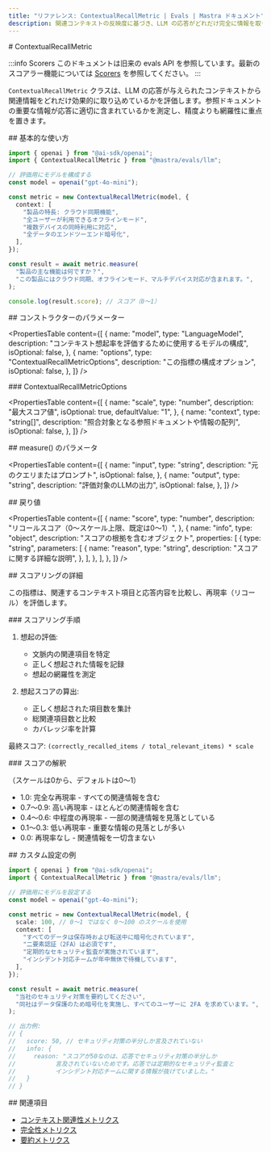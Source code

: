 ```yaml
---
title: "リファレンス: ContextualRecallMetric | Evals | Mastra ドキュメント"
description: 関連コンテキストの反映度に基づき、LLM の応答がどれだけ完全に情報を取り込めているかを評価する Contextual Recall Metric のドキュメント。
---
```


<div id="contextualrecallmetric">
  # ContextualRecallMetric
</div>

:::info Scorers
このドキュメントは旧来の evals API を参照しています。最新のスコアラー機能については [Scorers](/docs/scorers/overview) を参照してください。
:::

`ContextualRecallMetric` クラスは、LLM の応答が与えられたコンテキストから関連情報をどれだけ効果的に取り込めているかを評価します。参照ドキュメントの重要な情報が応答に適切に含まれているかを測定し、精度よりも網羅性に重点を置きます。

<div id="basic-usage">
  ## 基本的な使い方
</div>

```typescript
import { openai } from "@ai-sdk/openai";
import { ContextualRecallMetric } from "@mastra/evals/llm";

// 評価用にモデルを構成する
const model = openai("gpt-4o-mini");

const metric = new ContextualRecallMetric(model, {
  context: [
    "製品の特長: クラウド同期機能",
    "全ユーザーが利用できるオフラインモード",
    "複数デバイスの同時利用に対応",
    "全データのエンドツーエンド暗号化",
  ],
});

const result = await metric.measure(
  "製品の主な機能は何ですか？",
  "この製品にはクラウド同期、オフラインモード、マルチデバイス対応が含まれます。",
);

console.log(result.score); // スコア（0〜1）
```


<div id="constructor-parameters">
  ## コンストラクターのパラメーター
</div>

<PropertiesTable
  content={[
    {
      name: "model",
      type: "LanguageModel",
      description:
        "コンテキスト想起率を評価するために使用するモデルの構成",
      isOptional: false,
    },
    {
      name: "options",
      type: "ContextualRecallMetricOptions",
      description: "この指標の構成オプション",
      isOptional: false,
    },
  ]}
/>

<div id="contextualrecallmetricoptions">
  ### ContextualRecallMetricOptions
</div>

<PropertiesTable
  content={[
    {
      name: "scale",
      type: "number",
      description: "最大スコア値",
      isOptional: true,
      defaultValue: "1",
    },
    {
      name: "context",
      type: "string[]",
      description:
        "照合対象となる参照ドキュメントや情報の配列",
      isOptional: false,
    },
  ]}
/>

<div id="measure-parameters">
  ## measure() のパラメータ
</div>

<PropertiesTable
  content={[
    {
      name: "input",
      type: "string",
      description: "元のクエリまたはプロンプト",
      isOptional: false,
    },
    {
      name: "output",
      type: "string",
      description: "評価対象のLLMの出力",
      isOptional: false,
    },
  ]}
/>

<div id="returns">
  ## 戻り値
</div>

<PropertiesTable
  content={[
    {
      name: "score",
      type: "number",
      description: "リコールスコア（0〜スケール上限、既定は0〜1）",
    },
    {
      name: "info",
      type: "object",
      description: "スコアの根拠を含むオブジェクト",
      properties: [
        {
          type: "string",
          parameters: [
            {
              name: "reason",
              type: "string",
              description: "スコアに関する詳細な説明",
            },
          ],
        },
      ],
    },
  ]}
/>

<div id="scoring-details">
  ## スコアリングの詳細
</div>

この指標は、関連するコンテキスト項目と応答内容を比較し、再現率（リコール）を評価します。

<div id="scoring-process">
  ### スコアリング手順
</div>

1. 想起の評価:
   - 文脈内の関連項目を特定
   - 正しく想起された情報を記録
   - 想起の網羅性を測定

2. 想起スコアの算出:
   - 正しく想起された項目数を集計
   - 総関連項目数と比較
   - カバレッジ率を計算

最終スコア: `(correctly_recalled_items / total_relevant_items) * scale`

<div id="score-interpretation">
  ### スコアの解釈
</div>

（スケールは0から、デフォルトは0〜1）

- 1.0: 完全な再現率 - すべての関連情報を含む
- 0.7〜0.9: 高い再現率 - ほとんどの関連情報を含む
- 0.4〜0.6: 中程度の再現率 - 一部の関連情報を見落としている
- 0.1〜0.3: 低い再現率 - 重要な情報の見落としが多い
- 0.0: 再現率なし - 関連情報を一切含まない

<div id="example-with-custom-configuration">
  ## カスタム設定の例
</div>

```typescript
import { openai } from "@ai-sdk/openai";
import { ContextualRecallMetric } from "@mastra/evals/llm";

// 評価用にモデルを設定する
const model = openai("gpt-4o-mini");

const metric = new ContextualRecallMetric(model, {
  scale: 100, // 0〜1 ではなく 0〜100 のスケールを使用
  context: [
    "すべてのデータは保存時および転送中に暗号化されています",
    "二要素認証（2FA）は必須です",
    "定期的なセキュリティ監査が実施されています",
    "インシデント対応チームが年中無休で待機しています",
  ],
});

const result = await metric.measure(
  "当社のセキュリティ対策を要約してください",
  "同社はデータ保護のため暗号化を実施し、すべてのユーザーに 2FA を求めています。",
);

// 出力例:
// {
//   score: 50, // セキュリティ対策の半分しか言及されていない
//   info: {
//     reason: "スコアが50なのは、応答でセキュリティ対策の半分しか
//           言及されていないためです。応答では定期的なセキュリティ監査と
//           インシデント対応チームに関する情報が抜けていました。"
//   }
// }
```


<div id="related">
  ## 関連項目
</div>

- [コンテキスト関連性メトリクス](./context-relevancy)
- [完全性メトリクス](./completeness)
- [要約メトリクス](./summarization)